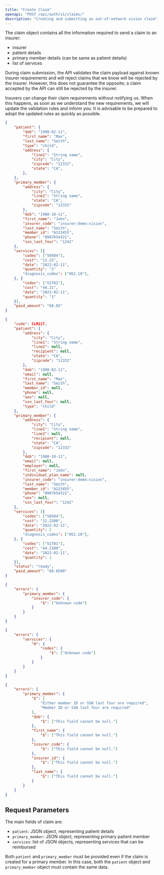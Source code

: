 ```yaml
---
title: "Create Claim"
openapi: "POST /api/auth/v1/claims/"
description: "Creating and submitting an out-of-network vision claim"
---
```


The claim object contains all the information required to send a claim to an insurer:

- insurer
- patient details
- primary member details (can be same as patient details)
- list of services

During claim submission, the API validates the claim payload against known insurer requirements and will reject claims that we know will be rejected by the insurer. However, this does not guarantee the opposite; a claim accepted by the API can still be rejected by the insurer.

Insurers can change their claim requirements without notifying us. When this happens, as soon as we understand the new requirements, we will update the validation rules and inform you. It is advisable to be prepared to adopt the updated rules as quickly as possible.

<RequestExample>

```json Request Example
{
    "patient": {
        "dob": "1998-02-11",
        "first_name": "Max",
        "last_name": "Smith",
        "type": "child",
        "address": {
            "line1": "String name",
            "city": "City",
            "zipcode": "12332",
            "state": "CA",
        },
    },
    "primary_member": {
        "address": {
            "city": "City",
            "line1": "String name",
            "state": "CA",
            "zipcode": "12332"
        },
        "dob": "1988-10-11",
        "first_name": "John",
        "insurer_code": "insurer:demo:vision",
        "last_name": "Smith",
        "member_id": "A123455",
        "phone": "0987654321",
        "ssn_last_four": "1242"
    },
    "services": [{
        "codes": ["S0504"],
        "cost": "12.22",
        "date": "2022-02-11",
        "quantity": "2"
        "diagnosis_codes": ["H52.10"],
    }, {
        "codes": ["V2781"],
        "cost": "44.21",
        "date": "2022-02-11",
        "quantity": "1"
    }],
    "paid_amount": "68.65"
}
```

</RequestExample>

<ResponseExample>

```json 200
{
    "code": CLM21T,
    "patient": {
        "address": {
            "city": "City",
            "line1": "String name",
            "line2": null,
            "recipient": null,
            "state": "CA",
            "zipcode": "12332"
        },
        "dob": "1998-02-11",
        "email": null,
        "first_name": "Max",
        "last_name": "Smith",
        "member_id": null,
        "phone": null,
        "sex": null,
        "ssn_last_four": null,
        "type": "child"
    },
    "primary_member": {
        "address": {
            "city": "City",
            "line1": "String name",
            "line2": null,
            "recipient": null,
            "state": "CA",
            "zipcode": "12332"
        },
        "dob": "1988-10-11",
        "email": null,
        "employer": null,
        "first_name": "John",
        "individual_plan_name": null,
        "insurer_code": "insurer:demo:vision",
        "last_name": "Smith",
        "member_id": "A123455",
        "phone": "0987654321",
        "sex": null,
        "ssn_last_four": "1242"
    },
    "services": [{
        "codes": ["S0504"],
        "cost": "12.2200",
        "date": "2022-02-11",
        "quantity": 2
        "diagnosis_codes": ["H52.10"],
    }, {
        "codes": ["V2781"],
        "cost": "44.2100",
        "date": "2022-02-11",
        "quantity": 1
    }],
    "status": "ready",
    "paid_amount": "68.6500"
}
```


```json 400: unknown insurer
{
    "errors": {
        "primary_member": {
            "insurer_code": {
                "$": ["Unknown code"]
            }
        }
    }
}
```


```json 400: unkonwn service type
{
    "errors": {
        "services": {
            "0": {
                "codes": {
                    "$": ["Unknown code"]
                }
            }
        }
    }
}
```


```json 400: empty primary member details
{
    "errors": {
        "primary_member": {
            "$": [
                "Either member ID or SSN last four are required",
                "Member ID or SSN last four are required"
            ],
            "dob": {
                "$": ["This field cannot be null."]
            },
            "first_name": {
                "$": ["This field cannot be null."]
            },
            "insurer_code": {
                "$": ["This field cannot be null."]
            },
            "insurer_id": {
                "$": ["This field cannot be null."]
            },
            "last_name": {
                "$": ["This field cannot be null."]
            }
        }
    }
}
```

</ResponseExample>

## Request Parameters

The main fields of claim are:

- `patient`: JSON object, representing patient details
- `primary_member`: JSON object, representing primary patient member
- `services`: list of JSON objects, representing services that can be reimbursed

Both `patient` and `primary_member` must be provided even if the claim is created for a primary member. In this case, both the `patient` object and `primary_member` object must contain the same data.